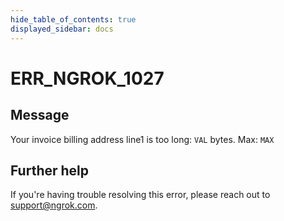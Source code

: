 ```yaml
---
hide_table_of_contents: true
displayed_sidebar: docs
---
```



# ERR_NGROK_1027

## Message

Your invoice billing address line1 is too long: `VAL` bytes. Max: `MAX`

<ErrorDetails error="err_ngrok_1027" />

## Further help

If you're having trouble resolving this error, please reach out to [support@ngrok.com](mailto:support@ngrok.com?subject=Help%20with%20ERR_NGROK_1027).
